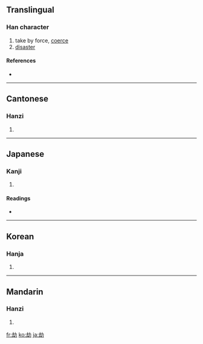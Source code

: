 {{also|刦}}
==Translingual==

===Han character===
{{Han char|rn=19|rad=力|as=05|sn=7|four=4772<sub>0</sub>|canj=土戈大尸 (GIKS), X土戈大尸 (XGIKS)}}

# take by force, [[coerce]]
# [[disaster]]

====References====
* {{Han ref|kx=0146.300|dkj=02316|dj=0331.030|hdz=10367.120|uh=52AB|ud=21163|bh=A754|bd=42836}}

----

==Cantonese==

===Hanzi===
{{yue-hanzi|jyut=|y=gip3}}

# {{defn|Cantonese}}

----

==Japanese==

===Kanji===
{{ja-kanji|grade=|rs=力05}}

# {{defn|Japanese}}

====Readings====
* {{ja-readings|on=[[ごう]] (gō), [[きょう]] (kyō), [[こう]] (kō)|kun=[[おびやかす]] (obiyakasu)}}

----

==Korean==

===Hanja===
{{ko-hanja|hangeul=겁|rv=geop|mr=kŏp}}

# {{defn|Korean}}

----

==Mandarin==

===Hanzi===
{{cmn-hanzi|pin=[[jié]] ([[jie2]])|wg=chieh<sup>2</sup>}}

# {{defn|Mandarin}}

[[fr:劫]]
[[ko:劫]]
[[ja:劫]]